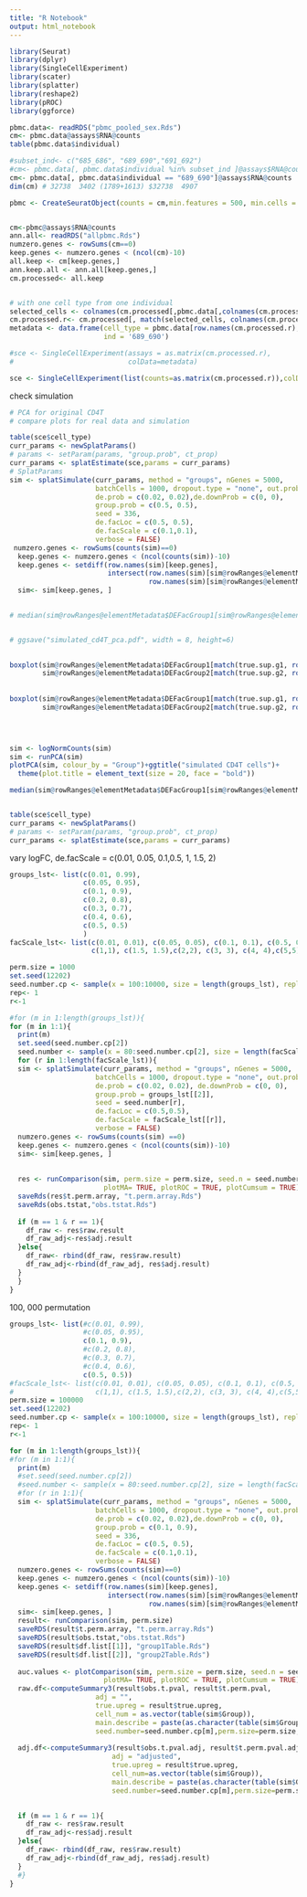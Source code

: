 ```yaml
---
title: "R Notebook"
output: html_notebook
---
```

```r

library(Seurat)
library(dplyr)
library(SingleCellExperiment)
library(scater)
library(splatter)
library(reshape2)
library(pROC)
library(ggforce) 

pbmc.data<- readRDS("pbmc_pooled_sex.Rds")
cm<- pbmc.data@assays$RNA@counts
table(pbmc.data$individual)

#subset_ind<- c("685_686", "689_690","691_692")
#cm<- pbmc.data[, pbmc.data$individual %in% subset_ind ]@assays$RNA@counts
cm<- pbmc.data[, pbmc.data$individual == "689_690"]@assays$RNA@counts
dim(cm) # 32738  3402 (1789+1613) $32738  4907

pbmc <- CreateSeuratObject(counts = cm,min.features = 500, min.cells = 5)


cm<-pbmc@assays$RNA@counts
ann.all<- readRDS("allpbmc.Rds")
numzero.genes <- rowSums(cm==0)
keep.genes <- numzero.genes < (ncol(cm)-10)
all.keep <- cm[keep.genes,]
ann.keep.all <- ann.all[keep.genes,]
cm.processed<- all.keep


# with one cell type from one individual
selected_cells <- colnames(cm.processed[,pbmc.data[,colnames(cm.processed)]$predicted.celltype.l1 =="CD4 T"])
cm.processed.r<- cm.processed[, match(selected_cells, colnames(cm.processed))]
metadata <- data.frame(cell_type = pbmc.data[row.names(cm.processed.r),colnames(cm.processed.r)]$predicted.celltype.l1,
                       ind = '689_690')

#sce <- SingleCellExperiment(assays = as.matrix(cm.processed.r),
#                            colData=metadata)

sce <- SingleCellExperiment(list(counts=as.matrix(cm.processed.r)),colData=metadata)


```

check simulation 
```r

# PCA for original CD4T 
# compare plots for real data and simulation 

table(sce$cell_type)
curr_params <- newSplatParams()
# params <- setParam(params, "group.prob", ct_prop)
curr_params <- splatEstimate(sce,params = curr_params)
# SplatParams
sim <- splatSimulate(curr_params, method = "groups", nGenes = 5000,
                     batchCells = 1000, dropout.type = "none", out.prob = 0, 
                     de.prob = c(0.02, 0.02),de.downProb = c(0, 0),
                     group.prob = c(0.5, 0.5),
                     seed = 336, 
                     de.facLoc = c(0.5, 0.5),
                     de.facScale = c(0.1,0.1),
                     verbose = FALSE)
 numzero.genes <- rowSums(counts(sim)==0)
  keep.genes <- numzero.genes < (ncol(counts(sim))-10)
  keep.genes <- setdiff(row.names(sim)[keep.genes],
                        intersect(row.names(sim)[sim@rowRanges@elementMetadata$DEFacGroup1 > 1], 
                                  row.names(sim)[sim@rowRanges@elementMetadata$DEFacGroup2 > 1]))
  sim<- sim[keep.genes, ]
  

# median(sim@rowRanges@elementMetadata$DEFacGroup1[sim@rowRanges@elementMetadata$DEFacGroup1>1])


# ggsave("simulated_cd4T_pca.pdf", width = 8, height=6)

 
boxplot(sim@rowRanges@elementMetadata$DEFacGroup1[match(true.sup.g1, row.names(sim))],
        sim@rowRanges@elementMetadata$DEFacGroup2[match(true.sup.g2, row.names(sim))])
  
  
boxplot(sim@rowRanges@elementMetadata$DEFacGroup1[match(true.sup.g1, row.names(sim))],
        sim@rowRanges@elementMetadata$DEFacGroup2[match(true.sup.g2, row.names(sim))])
  



sim <- logNormCounts(sim)
sim <- runPCA(sim)
plotPCA(sim, colour_by = "Group")+ggtitle("simulated CD4T cells")+ 
  theme(plot.title = element_text(size = 20, face = "bold"))

median(sim@rowRanges@elementMetadata$DEFacGroup1[sim@rowRanges@elementMetadata$DEFacGroup1>1])


table(sce$cell_type)
curr_params <- newSplatParams()
# params <- setParam(params, "group.prob", ct_prop)
curr_params <- splatEstimate(sce,params = curr_params)


```




vary logFC, 
de.facScale = c(0.01, 0.05, 0.1,0.5, 1, 1.5, 2)
```r

groups_lst<- list(c(0.01, 0.99),
                  c(0.05, 0.95),
                  c(0.1, 0.9),
                  c(0.2, 0.8),
                  c(0.3, 0.7),
                  c(0.4, 0.6),
                  c(0.5, 0.5)
                  )
facScale_lst<- list(c(0.01, 0.01), c(0.05, 0.05), c(0.1, 0.1), c(0.5, 0.5), 
                    c(1,1), c(1.5, 1.5),c(2,2), c(3, 3), c(4, 4),c(5,5))

perm.size = 1000
set.seed(12202)
seed.number.cp <- sample(x = 100:10000, size = length(groups_lst), replace = FALSE) #length(groups_lst))
rep<- 1
r<-1

#for (m in 1:length(groups_lst)){
for (m in 1:1){
  print(m)
  set.seed(seed.number.cp[2])
  seed.number <- sample(x = 80:seed.number.cp[2], size = length(facScale_lst), replace = FALSE)
  for (r in 1:length(facScale_lst)){
  sim <- splatSimulate(curr_params, method = "groups", nGenes = 5000,
                     batchCells = 1000, dropout.type = "none", out.prob = 0, 
                     de.prob = c(0.02, 0.02), de.downProb = c(0, 0),
                     group.prob = groups_lst[[2]],
                     seed = seed.number[r], 
                     de.facLoc = c(0.5,0.5),
                     de.facScale = facScale_lst[[r]], 
                     verbose = FALSE)
  numzero.genes <- rowSums(counts(sim) ==0)
  keep.genes <- numzero.genes < (ncol(counts(sim))-10)
  sim<- sim[keep.genes, ]
  
  
  res <- runComparison(sim, perm.size = perm.size, seed.n = seed.number[r], 
                       plotMA= TRUE, plotROC = TRUE, plotCumsum = TRUE)
  saveRds(res$t.perm.array, "t.perm.array.Rds")
  saveRds(obs.tstat,"obs.tstat.Rds")
  
  if (m == 1 & r == 1){
    df_raw <- res$raw.result
    df_raw_adj<-res$adj.result
  }else{
    df_raw<- rbind(df_raw, res$raw.result)
    df_raw_adj<-rbind(df_raw_adj, res$adj.result)
  }
  }
}
```


100, 000 permutation
```r
groups_lst<- list(#c(0.01, 0.99),
                  #c(0.05, 0.95),
                  c(0.1, 0.9),
                  #c(0.2, 0.8),
                  #c(0.3, 0.7),
                  #c(0.4, 0.6),
                  c(0.5, 0.5))
#facScale_lst<- list(c(0.01, 0.01), c(0.05, 0.05), c(0.1, 0.1), c(0.5, 0.5), 
#                    c(1,1), c(1.5, 1.5),c(2,2), c(3, 3), c(4, 4),c(5,5))
perm.size = 100000
set.seed(12202)
seed.number.cp <- sample(x = 100:10000, size = length(groups_lst), replace = FALSE) #length(groups_lst))
rep<- 1
r<-1

for (m in 1:length(groups_lst)){
#for (m in 1:1){
  print(m)
  #set.seed(seed.number.cp[2])
  #seed.number <- sample(x = 80:seed.number.cp[2], size = length(facScale_lst), replace = FALSE)
  #for (r in 1:1){
  sim <- splatSimulate(curr_params, method = "groups", nGenes = 5000,
                     batchCells = 1000, dropout.type = "none", out.prob = 0, 
                     de.prob = c(0.02, 0.02),de.downProb = c(0, 0),
                     group.prob = c(0.1, 0.9),
                     seed = 336, 
                     de.facLoc = c(0.5, 0.5),
                     de.facScale = c(0.1,0.1),
                     verbose = FALSE)
  numzero.genes <- rowSums(counts(sim)==0)
  keep.genes <- numzero.genes < (ncol(counts(sim))-10)
  keep.genes <- setdiff(row.names(sim)[keep.genes],
                        intersect(row.names(sim)[sim@rowRanges@elementMetadata$DEFacGroup1 > 1], 
                                  row.names(sim)[sim@rowRanges@elementMetadata$DEFacGroup2 > 1]))
  sim<- sim[keep.genes, ]
  result<- runComparison(sim, perm.size)
  saveRDS(result$t.perm.array, "t.perm.array.Rds")
  saveRDS(result$obs.tstat,"obs.tstat.Rds")
  saveRDS(result$df.list[[1]], "group1Table.Rds")
  saveRDS(result$df.list[[2]], "group2Table.Rds")
  
  auc.values <- plotComparison(sim, perm.size = perm.size, seed.n = seed.number.cp[m], result=result,
                       plotMA= TRUE, plotROC = TRUE, plotCumsum = TRUE)
  raw.df<-computeSummary3(result$obs.t.pval, result$t.perm.pval,
                     adj = "",
                     true.upreg = result$true.upreg, 
                     cell_num = as.vector(table(sim$Group)), 
                     main.describe = paste(as.character(table(sim$Group)),collapse="_"), 
                     seed.number=seed.number.cp[m],perm.size=perm.size, auc.values=auc.values)
  
  adj.df<-computeSummary3(result$obs.t.pval.adj, result$t.perm.pval.adj,
                         adj = "adjusted",
                         true.upreg = result$true.upreg, 
                         cell_num=as.vector(table(sim$Group)), 
                         main.describe = paste(as.character(table(sim$Group)),collapse="_"), 
                         seed.number=seed.number.cp[m],perm.size=perm.size,auc.values=auc.values)

  
  if (m == 1 & r == 1){
    df_raw <- res$raw.result
    df_raw_adj<-res$adj.result
  }else{
    df_raw<- rbind(df_raw, res$raw.result)
    df_raw_adj<-rbind(df_raw_adj, res$adj.result)
  }
  #}
}

```

